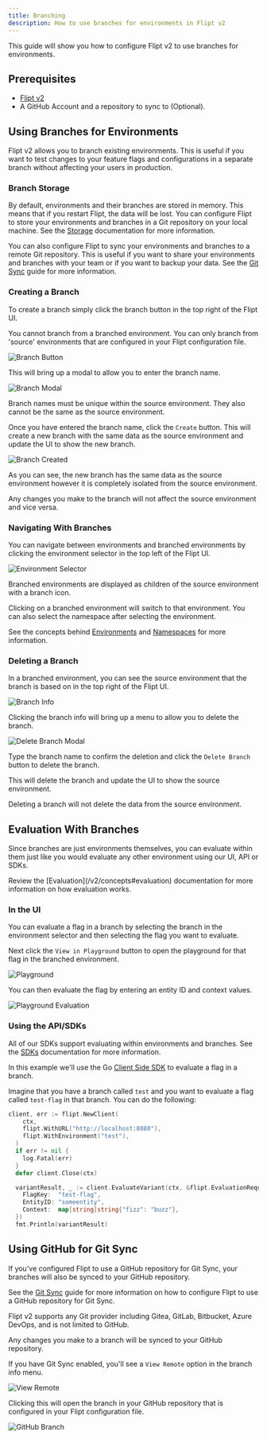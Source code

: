 ```yaml
---
title: Branching
description: How to use branches for environments in Flipt v2
---
```


This guide will show you how to configure Flipt v2 to use branches for environments.

## Prerequisites

- [Flipt v2](/v2/quickstart)
- A GitHub Account and a repository to sync to (Optional).

## Using Branches for Environments

Flipt v2 allows you to branch existing environments. This is useful if you want to test changes to your feature flags and configurations in a separate branch without affecting your users in production.

### Branch Storage

By default, environments and their branches are stored in memory. This means that if you restart Flipt, the data will be lost. You can configure Flipt to store your environments and branches in a Git repository on your local machine. See the [Storage](/v2/configuration/storage) documentation for more information.

You can also configure Flipt to sync your environments and branches to a remote Git repository. This is useful if you want to share your environments and branches with your team or if you want to backup your data. See the [Git Sync](/v2/guides/operations/environments/git-sync) guide for more information.

### Creating a Branch

To create a branch simply click the branch button in the top right of the Flipt UI.

<Note>
  You cannot branch from a branched environment. You can only branch from
  'source' environments that are configured in your Flipt configuration file.
</Note>

![Branch Button](/v2/images/guides/user/environments/branches/branch_button.png)

This will bring up a modal to allow you to enter the branch name.

![Branch Modal](/v2/images/guides/user/environments/branches/branch_modal.png)

<Note>
  Branch names must be unique within the source environment. They also cannot be
  the same as the source environment.
</Note>

Once you have entered the branch name, click the `Create` button. This will create a new branch with the same data as the source environment and update the UI to show the new branch.

![Branch Created](/v2/images/guides/user/environments/branches/branch_created.png)

As you can see, the new branch has the same data as the source environment however it is completely isolated from the source environment.

<Tip>
  Any changes you make to the branch will not affect the source environment and
  vice versa.
</Tip>

### Navigating With Branches

You can navigate between environments and branched environments by clicking the environment selector in the top left of the Flipt UI.

![Environment Selector](/v2/images/guides/user/environments/branches/environment_selector.png)

Branched environments are displayed as children of the source environment with a branch icon.

Clicking on a branched environment will switch to that environment. You can also select the namespace after selecting the environment.

See the concepts behind [Environments](/v2/concepts#environments) and [Namespaces](/v2/concepts#namespaces) for more information.

### Deleting a Branch

In a branched environment, you can see the source environment that the branch is based on in the top right of the Flipt UI.

![Branch Info](/v2/images/guides/user/environments/branches/branch_info.png)

Clicking the branch info will bring up a menu to allow you to delete the branch.

![Delete Branch Modal](/v2/images/guides/user/environments/branches/branch_delete.png)

Type the branch name to confirm the deletion and click the `Delete Branch` button to delete the branch.

This will delete the branch and update the UI to show the source environment.

<Note>
  Deleting a branch will not delete the data from the source environment.
</Note>

## Evaluation With Branches

Since branches are just environments themselves, you can evaluate within them just like you would evaluate any other environment using our UI, API or SDKs.

<Tip>
  Review the [Evaluation](/v2/concepts#evaluation) documentation for more
  information on how evaluation works.
</Tip>

### In the UI

You can evaluate a flag in a branch by selecting the branch in the environment selector and then selecting the flag you want to evaluate.

Next click the `View in Playground` button to open the playground for that flag in the branched environment.

![Playground](/v2/images/guides/user/environments/branches/playground.png)

You can then evaluate the flag by entering an entity ID and context values.

![Playground Evaluation](/v2/images/guides/user/environments/branches/playground_evaluation.png)

### Using the API/SDKs

All of our SDKs support evaluating within environments and branches. See the [SDKs](/v2/integration/overview) documentation for more information.

In this example we'll use the Go [Client Side SDK](/v2/integration/client) to evaluate a flag in a branch.

Imagine that you have a branch called `test` and you want to evaluate a flag called `test-flag` in that branch. You can do the following:

```go
client, err := flipt.NewClient(
    ctx,
    flipt.WithURL("http://localhost:8080"),
    flipt.WithEnvironment("test"),
  )
  if err != nil {
    log.Fatal(err)
  }
  defer client.Close(ctx)

  variantResult, _ := client.EvaluateVariant(ctx, &flipt.EvaluationRequest{
    FlagKey:  "test-flag",
    EntityID: "someentity",
    Context:  map[string]string{"fizz": "buzz"},
  })
  fmt.Println(variantResult)
```

## Using GitHub for Git Sync

If you've configured Flipt to use a GitHub repository for Git Sync, your branches will also be synced to your GitHub repository.

See the [Git Sync](/v2/guides/operations/environments/git-sync) guide for more information on how to configure Flipt to use a GitHub repository for Git Sync.

<Note>
  Flipt v2 supports any Git provider including Gitea, GitLab, Bitbucket, Azure
  DevOps, and is not limited to GitHub.
</Note>

Any changes you make to a branch will be synced to your GitHub repository.

If you have Git Sync enabled, you'll see a `View Remote` option in the branch info menu.

![View Remote](/v2/images/guides/user/environments/branches/view_remote.png)

Clicking this will open the branch in your GitHub repository that is configured in your Flipt configuration file.

![GitHub Branch](/v2/images/guides/user/environments/branches/github.png)

